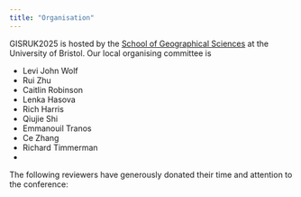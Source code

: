 ```yaml
---
title: "Organisation"
---
```


<!-- TODO: add links to each person's landing page -->

GISRUK2025 is hosted by the [School of Geographical Sciences](https://bristol.ac.uk/geography) at the University of Bristol. Our local organising committee is

- Levi John Wolf
- Rui Zhu
- Caitlin Robinson
- Lenka Hasova
- Rich Harris
- Qiujie Shi
- Emmanouil Tranos
- Ce Zhang
- Richard Timmerman
- 

The following reviewers have generously donated their time and attention to the conference: 

